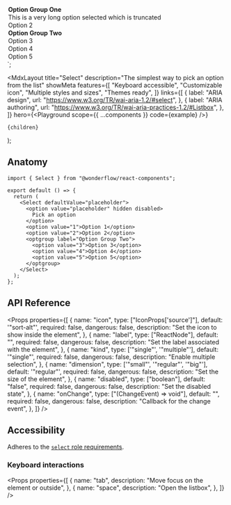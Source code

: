 
  <option value="placeholder" hidden disabled>
    Pick an option
  </option>
  <optgroup label="Option Group One">
    <option value="1">
      This is a very long option selected which is truncated
    </option>
    <option value="2">Option 2</option>
  </optgroup>
  <optgroup label="Option Group Two">
    <option value="3">Option 3</option>
    <option value="4">Option 4</option>
    <option value="5">Option 5</option>
  </optgroup>
</Select>`;

  <MdxLayout
    title="Select"
    description="The simplest way to pick an option from the list"
    showMeta
    features={[
      "Keyboard accessible",
      "Customizable icon",
      "Multiple styles and sizes",
      "Themes ready",
    ]}
    links={[
      {
        label: "ARIA design",
        url: "https://www.w3.org/TR/wai-aria-1.2/#select",
      },
      {
        label: "ARIA authoring",
        url: "https://www.w3.org/TR/wai-aria-practices-1.2/#Listbox",
      },
    ]}
    hero={<Playground scope={{ ...components }} code={example} />}
  >
    {children}
  </MdxLayout>
);

## Anatomy

```tsx highlight=1,5-16
import { Select } from "@wonderflow/react-components";

export default () => {
  return (
    <Select defaultValue="placeholder">
      <option value="placeholder" hidden disabled>
        Pick an option
      </option>
      <option value="1">Option 1</option>
      <option value="2">Option 2</option>
      <optgroup label="Option Group Two">
        <option value="3">Option 3</option>
        <option value="4">Option 4</option>
        <option value="5">Option 5</option>
      </optgroup>
    </Select>
  );
};
```

## API Reference

<Props
  properties={[
    {
      name: "icon",
      type: ["IconProps['source']"],
      default: '"sort-alt"',
      required: false,
      dangerous: false,
      description: "Set the icon to show inside the element",
    },
    {
      name: "label",
      type: ["ReactNode"],
      default: "",
      required: false,
      dangerous: false,
      description: "Set the label associated with the element",
    },
    {
      name: "kind",
      type: ['"single"', '"multiple"'],
      default: '"single"',
      required: false,
      dangerous: false,
      description: "Enable multiple selection",
    },
    {
      name: "dimension",
      type: ['"small"', '"regular"', '"big"'],
      default: '"regular"',
      required: false,
      dangerous: false,
      description: "Set the size of the element",
    },
    {
      name: "disabled",
      type: ["boolean"],
      default: "false",
      required: false,
      dangerous: false,
      description: "Set the disabled state",
    },
    {
      name: "onChange",
      type: ["(ChangeEvent<HTMLSelectElement>) => void"],
      default: "",
      required: false,
      dangerous: false,
      description: "Callback for the change event",
    },
  ]}
/>

## Accessibility

Adheres to the [`select` role requirements](https://www.w3.org/TR/wai-aria-1.2/#select).

### Keyboard interactions

<Props
  properties={[
    {
      name: "tab",
      description: "Move focus on the element or outside",
    },
    {
      name: "space",
      description: "Open the listbox",
    },
  ]}
/>
